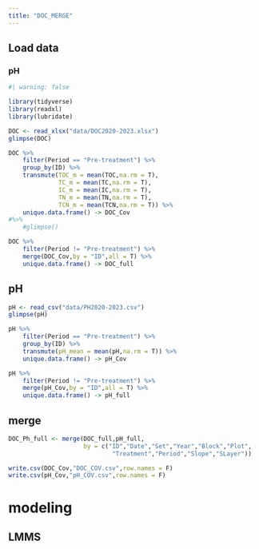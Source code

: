 ```yaml
---
title: "DOC_MERGE"
---
```


## Load data
### pH

```r
#| warning: false

library(tidyverse)
library(readxl)
library(lubridate)

DOC <- read_xlsx("data/DOC2020-2023.xlsx")
glimpse(DOC)
```

```r
DOC %>% 
    filter(Period == "Pre-treatment") %>% 
    group_by(ID) %>% 
    transmute(TOC_m = mean(TOC,na.rm = T),
              TC_m = mean(TC,na.rm = T),
              IC_m = mean(IC,na.rm = T),
              TN_m = mean(TN,na.rm = T),
              TCN_m = mean(TCN,na.rm = T)) %>% 
    unique.data.frame() -> DOC_Cov
#%>% 
    #glimpse()

```
```r
DOC %>% 
    filter(Period != "Pre-treatment") %>% 
    merge(DOC_Cov,by = "ID",all = T) %>% 
    unique.data.frame() -> DOC_full

```

## pH
```r
pH <- read_csv("data/PH2020-2023.csv")
glimpse(pH)
```

```r
pH %>% 
    filter(Period == "Pre-treatment") %>% 
    group_by(ID) %>% 
    transmute(pH_mean = mean(pH,na.rm = T)) %>% 
    unique.data.frame() -> pH_Cov
```
```r
pH %>% 
    filter(Period != "Pre-treatment") %>% 
    merge(pH_Cov,by = "ID",all = T) %>% 
    unique.data.frame() -> pH_full
```

## merge
```r
DOC_Ph_full <- merge(DOC_full,pH_full,
                     by = c("ID","Date","Set","Year","Block","Plot",
                             "Treatment","Period","Slope","SLayer"))
```
```r
write.csv(DOC_Cov,"DOC_COV.csv",row.names = F)
write.csv(pH_Cov,"pH_COV.csv",row.names = F)
```

# modeling
## LMMS

```r

```

